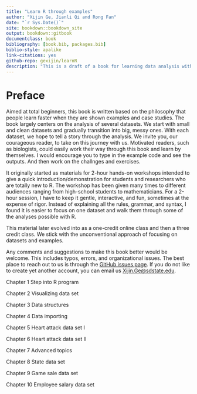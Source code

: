 --- 
title: "Learn R through examples"
author: "Xijin Ge, Jianli Qi and Rong Fan"
date: "`r Sys.Date()`"
site: bookdown::bookdown_site
output: bookdown::gitbook
documentclass: book
bibliography: [book.bib, packages.bib]
biblio-style: apalike
link-citations: yes
github-repo: gexijin/learnR
description: "This is a draft of a book for learning data analysis with the R language. This book emphasizes hands activities. Comments and suggestions welcome."
---
   

# Preface{-}
Aimed at total beginners, this book is written based on the philosophy that people learn faster when they are shown examples and case studies. The book largely centers on the analysis of several datasets. We start with small and clean datasets and gradually transition into big, messy ones. With each dataset, we hope to tell a story through the analysis. We invite you, our courageous reader, to take on this journey with us. Motivated readers, such as biologists, could easily work their way through this book and learn by themselves. I would encourage you to type in the example code and see the outputs. And then work on the challnges and exercises. 

It originally started as materials for 2-hour hands-on workshops intended to give a quick introduction/demonstration for students and researchers who are totally new to R. The workshop has been given many times to different audiences ranging from high-school students to mathematicians. For a 2-hour session, I have to keep it gentle, interactive, and fun, sometimes at the expense of rigor. Instead of explaining all the rules, grammar, and syntax, I found it is easier to focus on one dataset and walk them through some of the analyses possible with R. 

This material later evolved into as a one-credit online class and then a three credit class. We stick with the unconventional approach of focusing on datasets and examples. 

Any comments and suggestions to make this book better would be welcome. This includes typos, errors, and organizational issues. The best place to reach out to us is through the [GitHub issues page](https://github.com/gexijin/learnR/issues). If you do not like to create yet another account, you can email us <Xijin.Ge@sdstate.edu>. 


Chapter 1  Step into R program

Chapter 2  Visualizing data set

Chapter 3  Data structures

Chapter 4  Data importing 

Chapter 5  Heart attack data set I

Chapter 6  Heart attack data set II

Chapter 7  Advanced topics

Chapter 8  State data set

Chapter 9  Game sale data set

Chapter 10  Employee salary data set



